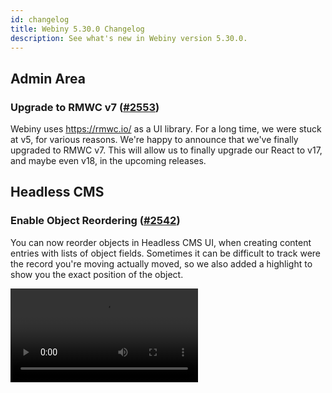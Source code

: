 ```yaml
---
id: changelog
title: Webiny 5.30.0 Changelog
description: See what's new in Webiny version 5.30.0.
---
```



## Admin Area

### Upgrade to RMWC v7 ([#2553](https://github.com/webiny/webiny-js/pull/2553))

Webiny uses https://rmwc.io/ as a UI library. For a long time, we were stuck at v5, for various reasons. We're happy to announce that we've finally upgraded to RMWC v7. This will allow us to finally upgrade our React to v17, and maybe even v18, in the upcoming releases.

## Headless CMS

### Enable Object Reordering ([#2542](https://github.com/webiny/webiny-js/pull/2542))

You can now reorder objects in Headless CMS UI, when creating content entries with lists of object fields. Sometimes it can be difficult to track were the record you're moving actually moved, so we also added a highlight to show you the exact position of the object.

<Video src={reorderObjects} />

## Page Builder

### "Click to Add" Elements ([#2534](https://github.com/webiny/webiny-js/pull/2534))

This PR fixes an existing feature that was broken some time during migration to `recoil` state management. The feature allows you to activate a dropzone, and then simply click an element in the sidebar to insert, without using drag&drop.

<Video src={clickToAdd} />

### Extract Editor Core ([#2536](https://github.com/webiny/webiny-js/pull/2536))

In preparation for some new features that we'll announce very soon, we had a need to reuse the core mechanics of our Page Editor and make it more abstract. This PR separates the core editor mechanics from any notion of a page, related events, plugins, and state. It is now possible to use this editor core, and develop custom editors which follow the same drag&drop mechanics, elements, element settings, but give it your own context, state, events, and even UI elements, all by using plugins 😎

Moreover, your custom editors can be mounted on any route you desire, and the "save", "go back", and similar behaviours are now entirely pluginable. If you're building a custom editor and would like to know more, please get in touch with us.

## Development

### New Projects Now Use Typescript 4.7.4 ([#2527](https://github.com/webiny/webiny-js/pull/2527))

We've upgraded Webiny to use Typescript 4.7.4. This change will only apply to the new projects created starting with version 5.30.0. Existing projects remain intact, and will work just fine.

### Amending the Infrastructure (Pulumi) Code Now Works as Expected ([#2516](https://github.com/webiny/webiny-js/pull/2516))

In case you missed it, with the [5.29.0](/docs/release-notes/5.29.0/changelog) release, we've introduced a new concept called [Pulumi Apps](/docs/release-notes/5.29.0/changelog#pulumi-infrastructure-code-replaced-with-pulumi-apps). From the changelog:

> The main purpose of a Pulumi app is to define and encapsulate Pulumi infrastructure code, and, equally important, have it easily shipped as part of every Webiny project, while still maintaining the full ability for the developer to perform further customizations to existing resources or even introduce new ones.

With this release, we've fixed a Pulumi Apps-related bug that would prevent users from amending the default infrastructure (Pulumi) code.

So, from now on, trying to do something like the following now will work as expected:

```ts apps/website/webiny.application.ts
import { createWebsiteApp } from "@webiny/serverless-cms-aws";

export default createWebsiteApp({
  pulumi: app => {
    app.resources.delivery.cloudfront.config.comment(
      "Let's update the distribution's description..."
    );
  }
});
```

### `webiny watch` Command - Redeploying Now Works Correctly ([#2538](https://github.com/webiny/webiny-js/pull/2538))

With the [5.29.0](/docs/release-notes/5.29.0/changelog) release, a regression was introduced to the [`webiny watch`](/docs/{version}/core-development-concepts/basics/watch-command) command.

Instead of redeploying the AWS Lambda function code once after a source code change has been applied, the command would redeploy it twice.

This has now been addressed.

### Set Common ENV Variables on all Lambda Functions ([#2540](https://github.com/webiny/webiny-js/pull/2540))

Often, we need to apply custom environment variables to all Lambda functions within a certain app. More often than not, it's the **API** app, containing all the business logic and Lambda functions. This is now possible using the following utility:

```ts apps/api/webiny.application.ts
import { createApiApp } from "@webiny/serverless-cms-aws";

export default createApiApp({
  pulumi(app) {
    app.setCommonLambdaEnvVariables({
      MY_CUSTOM_VAR: "any-value",
      OKTA_ISSUER: "dev-123",
      AUTH0_TENANT: "6352"
    });
  }
});
```

### Hook Into Any Pulumi Resource ([#2540](https://github.com/webiny/webiny-js/pull/2540))

We've added an ability to hook into any resource that is being instantiated as part of the Pulumi app. This allows you to target resources by type, and modify them. Using the `isResourceOfType` utility will give you perfect TS auto-complete, because it works as a type predicate.

```ts apps/api/webiny.application.ts
import * as aws from "@pulumi/aws";
import { createApiApp } from "@webiny/serverless-cms-aws";
import { isResourceOfType } from "@webiny/pulumi";

export default createApiApp({
  pulumi(app) {
    app.onResource(resource => {
      // Change the name of the Elasticsearch domain.
      if (isResourceOfType(resource, aws.elasticsearch.Domain)) {
        resource.config.domainName("my-new-name");
      }
      // Set a new timeout on all Lambda functions that are created as part of this Pulumi app.
      if (isResourceOfType(resource, aws.lambda.Function)) {
        resource.config.timeout(10000);
      }
    });
  }
});
```

